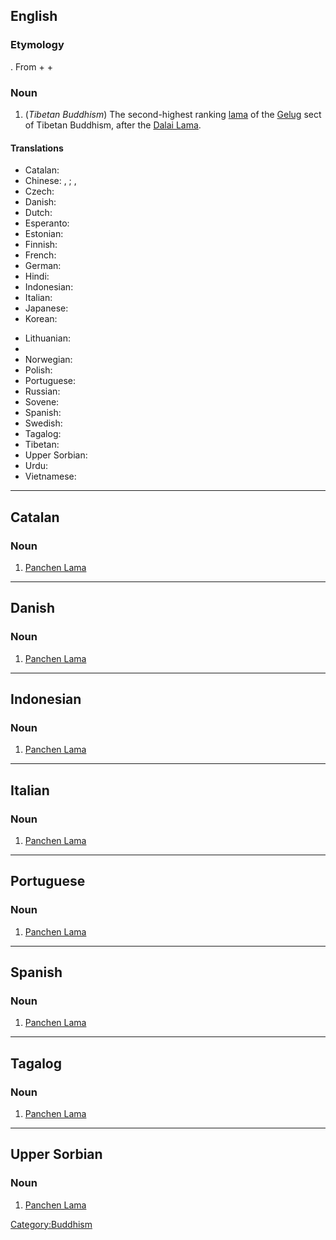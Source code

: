 ==English==
{{wikipedia}}

===Etymology===
{{etyl|bo}} {{term|lang=bo|sc=Tibt|པན་ཆེན་བླ་མ|tr=Pan-chen Bla-ma}}. From {{etyl|sa|-}} {{term|lang=sa|sc=Deva|tr=paṇḍita|||scholar}} + {{etyl|bo|-}} {{term|lang=bo|sc=Tibt|tr=chenpo|||great}} {{rfscript|Devanagari}} {{rfscript|Tibetan}} + {{etyl|bo|-}} {{term|lang=bo|sc=Tibt|བླ་མ|tr=bla-ma}}

===Noun===
{{en-noun}}

# (''Tibetan Buddhism'') The second-highest ranking [[lama]] of the [[Gelug]] sect of Tibetan Buddhism, after the [[Dalai Lama]].

====Translations====
{{trans-top}}
* Catalan: {{t|ca|Panchen Lama}}
* Chinese: {{t|zh|sc=Hant|班禪喇嘛}}, {{t|zh|sc=Hans|班禅喇嘛}}; {{t|zh|sc=Hant|班禪額爾德尼}}, {{t|zh|sc=Hans|班禅额尔德尼}}
* Czech: {{t|cs|Pančhenlama}}
* Danish: {{t|da|Panchen Lama}}
* Dutch: {{t|nl|Panchen lama}}
* Esperanto: {{t|eo|Panĉen-lamao}}
* Estonian: {{t|et|Pantšen-laama}}
* Finnish: {{t|fi|Panchen-lama}}
* French: {{t|fr|Panchen-lama}}
* German: {{t|de|Penchen Lama}}
* Hindi: {{t|hi|sc=Deva|पंचेन लामा}}
* Indonesian: {{t|id|Panchen Lama}}
* Italian: {{t|it|Panchen Lama}}
* Japanese: {{t|ja|sc=Jpan|パンチェン・ラマ}}
* Korean: {{t|ko|sc=Kore|판첸 라마}}
{{trans-mid}}
* Lithuanian: {{t|lt|Pančen Lama}}
* {{trreq|Nepali}}
* Norwegian: {{t|no|Panchen Lama}}
* Polish: {{t|pl|Panczenlama}}
* Portuguese: {{t|pt|Panchen Lama}}
* Russian: {{t|ru|Панчен-лама}}
* Sovene: {{t|sl|Pančen Lama}}
* Spanish: {{t|es|Panchen Lama}}
* Swedish: {{t|sv|Panchen lama}}
* Tagalog: {{t|tl|Panchen Lama}}
* Tibetan: {{t|bo|sc=Tibt|པན་ཆེན་བླ་མ|tr=Pan-chen Bla-ma}}
* Upper Sorbian: {{t|hsb|Panchen Lama}}
* Urdu: {{t|ur|sc=ur-Arab|پنچن لاما}}
* Vietnamese: {{t|vi|Ban-thiền Lạt-ma}}
{{trans-bottom}}

[[Category:Buddhism]]

----

==Catalan==

===Noun===
{{infl|ca|noun}}

# [[Panchen Lama]]

----

==Danish==

===Noun===
{{infl|da|noun}}

# [[Panchen Lama]]

----

==Indonesian==

===Noun===
{{infl|id|noun}}

# [[Panchen Lama]]

----

==Italian==

===Noun===
{{infl|it|noun}}

# [[Panchen Lama]]

----

==Portuguese==

===Noun===
{{infl|pt|noun}}

# [[Panchen Lama]]

----

==Spanish==

===Noun===
{{infl|es|noun}}

# [[Panchen Lama]]

----

==Tagalog==

===Noun===
{{infl|tl|noun}}

# [[Panchen Lama]]

----

==Upper Sorbian==

===Noun===
{{infl|hsb|noun}}

# [[Panchen Lama]]